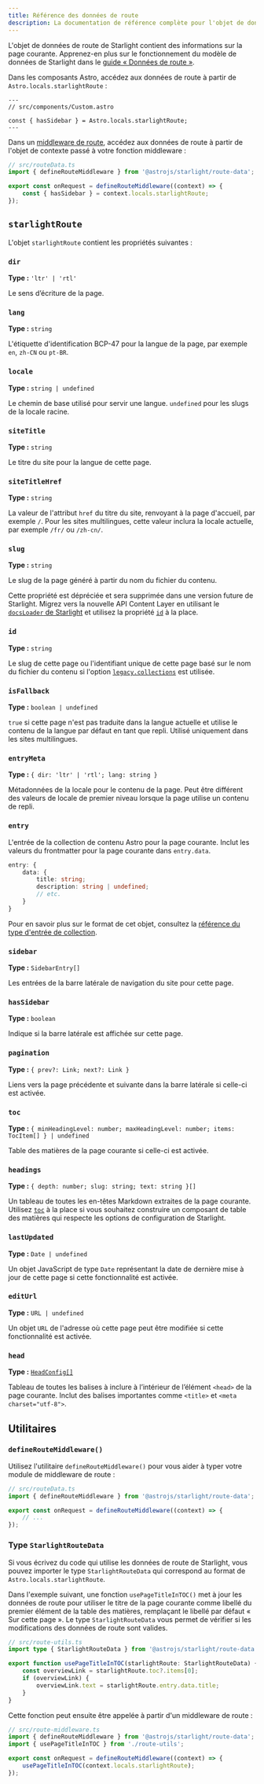 ```yaml
---
title: Référence des données de route
description: La documentation de référence complète pour l'objet de données de route de Starlight.
---
```


L'objet de données de route de Starlight contient des informations sur la page courante.
Apprenez-en plus sur le fonctionnement du modèle de données de Starlight dans le [guide « Données de route »](/fr/guides/route-data/).

Dans les composants Astro, accédez aux données de route à partir de `Astro.locals.starlightRoute` :

```astro {4}
---
// src/components/Custom.astro

const { hasSidebar } = Astro.locals.starlightRoute;
---
```

Dans un [middleware de route](/fr/guides/route-data/#personnalisation-des-données-de-route), accédez aux données de route à partir de l'objet de contexte passé à votre fonction middleware :

```ts {5}
// src/routeData.ts
import { defineRouteMiddleware } from '@astrojs/starlight/route-data';

export const onRequest = defineRouteMiddleware((context) => {
	const { hasSidebar } = context.locals.starlightRoute;
});
```

## `starlightRoute`

L'objet `starlightRoute` contient les propriétés suivantes :

### `dir`

**Type :** `'ltr' | 'rtl'`

Le sens d’écriture de la page.

### `lang`

**Type :** `string`

L'étiquette d'identification BCP-47 pour la langue de la page, par exemple `en`, `zh-CN` ou `pt-BR`.

### `locale`

**Type :** `string | undefined`

Le chemin de base utilisé pour servir une langue. `undefined` pour les slugs de la locale racine.

### `siteTitle`

**Type :** `string`

Le titre du site pour la langue de cette page.

### `siteTitleHref`

**Type :** `string`

La valeur de l'attribut `href` du titre du site, renvoyant à la page d'accueil, par exemple `/`.
Pour les sites multilingues, cette valeur inclura la locale actuelle, par exemple `/fr/` ou `/zh-cn/`.

### `slug`

**Type :** `string`

Le slug de la page généré à partir du nom du fichier du contenu.

Cette propriété est dépréciée et sera supprimée dans une version future de Starlight.
Migrez vers la nouvelle API Content Layer en utilisant le [`docsLoader` de Starlight](/fr/manual-setup/#configurer-les-collections-de-contenu) et utilisez la propriété [`id`](#id) à la place.

### `id`

**Type :** `string`

Le slug de cette page ou l'identifiant unique de cette page basé sur le nom du fichier du contenu si l'option [`legacy.collections`](https://docs.astro.build/fr/reference/legacy-flags/#collections) est utilisée.

### `isFallback`

**Type :** `boolean | undefined`

`true` si cette page n'est pas traduite dans la langue actuelle et utilise le contenu de la langue par défaut en tant que repli.
Utilisé uniquement dans les sites multilingues.

### `entryMeta`

**Type :** `{ dir: 'ltr' | 'rtl'; lang: string }`

Métadonnées de la locale pour le contenu de la page. Peut être différent des valeurs de locale de premier niveau lorsque la page utilise un contenu de repli.

### `entry`

L'entrée de la collection de contenu Astro pour la page courante.
Inclut les valeurs du frontmatter pour la page courante dans `entry.data`.

```ts
entry: {
	data: {
		title: string;
		description: string | undefined;
		// etc.
	}
}
```

Pour en savoir plus sur le format de cet objet, consultez la [référence du type d'entrée de collection](https://docs.astro.build/fr/reference/modules/astro-content/#collectionentry).

### `sidebar`

**Type :** `SidebarEntry[]`

Les entrées de la barre latérale de navigation du site pour cette page.

### `hasSidebar`

**Type :** `boolean`

Indique si la barre latérale est affichée sur cette page.

### `pagination`

**Type :** `{ prev?: Link; next?: Link }`

Liens vers la page précédente et suivante dans la barre latérale si celle-ci est activée.

### `toc`

**Type :** `{ minHeadingLevel: number; maxHeadingLevel: number; items: TocItem[] } | undefined`

Table des matières de la page courante si celle-ci est activée.

### `headings`

**Type :** `{ depth: number; slug: string; text: string }[]`

Un tableau de toutes les en-têtes Markdown extraites de la page courante.
Utilisez [`toc`](#toc) à la place si vous souhaitez construire un composant de table des matières qui respecte les options de configuration de Starlight.

### `lastUpdated`

**Type :** `Date | undefined`

Un objet JavaScript de type `Date` représentant la date de dernière mise à jour de cette page si cette fonctionnalité est activée.

### `editUrl`

**Type :** `URL | undefined`

Un objet `URL` de l'adresse où cette page peut être modifiée si cette fonctionnalité est activée.

### `head`

**Type :** [`HeadConfig[]`](/fr/reference/configuration/#headconfig)

Tableau de toutes les balises à inclure à l’intérieur de l’élément `<head>` de la page courante.
Inclut des balises importantes comme `<title>` et `<meta charset="utf-8">`.

## Utilitaires

### `defineRouteMiddleware()`

Utilisez l'utilitaire `defineRouteMiddleware()` pour vous aider à typer votre module de middleware de route :

```ts "defineRouteMiddleware"
// src/routeData.ts
import { defineRouteMiddleware } from '@astrojs/starlight/route-data';

export const onRequest = defineRouteMiddleware((context) => {
	// ...
});
```

### Type `StarlightRouteData`

Si vous écrivez du code qui utilise les données de route de Starlight, vous pouvez importer le type `StarlightRouteData` qui correspond au format de `Astro.locals.starlightRoute`.

Dans l'exemple suivant, une fonction `usePageTitleInTOC()` met à jour les données de route pour utiliser le titre de la page courante comme libellé du premier élément de la table des matières, remplaçant le libellé par défaut « Sur cette page ».
Le type `StarlightRouteData` vous permet de vérifier si les modifications des données de route sont valides.

```ts "StarlightRouteData"
// src/route-utils.ts
import type { StarlightRouteData } from '@astrojs/starlight/route-data';

export function usePageTitleInTOC(starlightRoute: StarlightRouteData) {
	const overviewLink = starlightRoute.toc?.items[0];
	if (overviewLink) {
		overviewLink.text = starlightRoute.entry.data.title;
	}
}
```

Cette fonction peut ensuite être appelée à partir d'un middleware de route :

```ts {3,6}
// src/route-middleware.ts
import { defineRouteMiddleware } from '@astrojs/starlight/route-data';
import { usePageTitleInTOC } from './route-utils';

export const onRequest = defineRouteMiddleware((context) => {
	usePageTitleInTOC(context.locals.starlightRoute);
});
```
